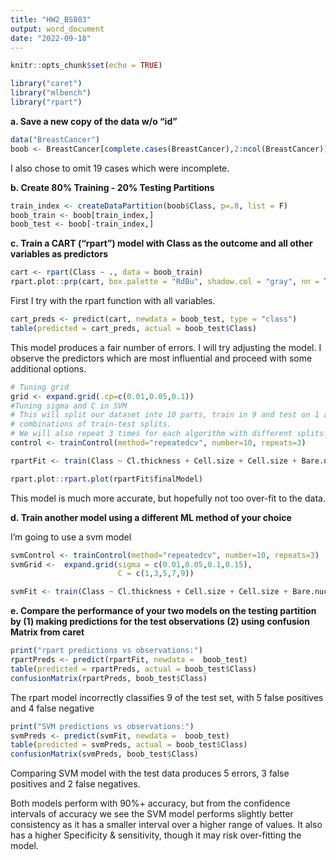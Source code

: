 ```yaml
---
title: "HW2_BS803"
output: word_document
date: "2022-09-18"
---
```


```r
knitr::opts_chunk$set(echo = TRUE)

library("caret")
library("mlbench")
library("rpart")
```

**a. Save a new copy of the data w/o "id"**

```r
data("BreastCancer")
boob <- BreastCancer[complete.cases(BreastCancer),2:ncol(BreastCancer)]
```

I also chose to omit 19 cases which were incomplete.

**b. Create 80% Training - 20% Testing Partitions**

```r
train_index <- createDataPartition(boob$Class, p=.8, list = F)
boob_train <- boob[train_index,]
boob_test <- boob[-train_index,]
```

**c. Train a CART ("rpart") model with Class as the outcome and all other variables as predictors**

```r
cart <- rpart(Class ~ ., data = boob_train)
rpart.plot::prp(cart, box.palette = "RdBu", shadow.col = "gray", nn = T)
```

First I try with the rpart function with all variables.

```r
cart_preds <- predict(cart, newdata = boob_test, type = "class")
table(predicted = cart_preds, actual = boob_test$Class)
```

This model produces a fair number of errors. I will try adjusting the model. I observe the predictors which are most influential and proceed with some additional options.

```r
# Tuning grid
grid <- expand.grid(.cp=c(0.01,0.05,0.1))
#Tuning sigma and C in SVM
# This will split our dataset into 10 parts, train in 9 and test on 1 and release for all
# combinations of train-test splits. 
# We will also repeat 3 times for each algorithm with different splits of the data into 10 groups
control <- trainControl(method="repeatedcv", number=10, repeats=3)

rpartFit <- train(Class ~ Cl.thickness + Cell.size + Cell.size + Bare.nuclei, data = boob_train, method = "rpart", metric="Accuracy", tuneGrid=grid, trControl = control)

rpart.plot::rpart.plot(rpartFit$finalModel)
```

This model is much more accurate, but hopefully not too over-fit to the data.

**d. Train another model using a different ML method of your choice**

I'm going to use a svm model

```r
svmControl <- trainControl(method="repeatedcv", number=10, repeats=3)
svmGrid <-  expand.grid(sigma = c(0.01,0.05,0.1,0.15),
                        C = c(1,3,5,7,9))

svmFit <- train(Class ~ Cl.thickness + Cell.size + Cell.size + Bare.nuclei, data = boob_train, method = "svmRadial", preProcess = c("scale", "center"), grid = svmGrid, trControl = svmControl)
```

**e. Compare the performance of your two models on the testing partition by (1) making predictions for the test observations (2) using confusion Matrix from caret**

```r
print("rpart predictions vs observations:")
rpartPreds <- predict(rpartFit, newdata =  boob_test)
table(predicted = rpartPreds, actual = boob_test$Class)
confusionMatrix(rpartPreds, boob_test$Class)
```

The rpart model incorrectly classifies 9 of the test set, with 5 false positives and 4 false negative

```r
print("SVM predictions vs observations:")
svmPreds <- predict(svmFit, newdata =  boob_test)
table(predicted = svmPreds, actual = boob_test$Class)
confusionMatrix(svmPreds, boob_test$Class)
```

Comparing SVM model with the test data produces 5 errors, 3 false positives and 2 false negatives.

Both models perform with 90%+ accuracy, but from the confidence intervals of accuracy we see the SVM model performs slightly better consistency as it has a smaller interval over a higher range of values. It also has a higher Specificity & sensitivity, though it may risk over-fitting the model.
